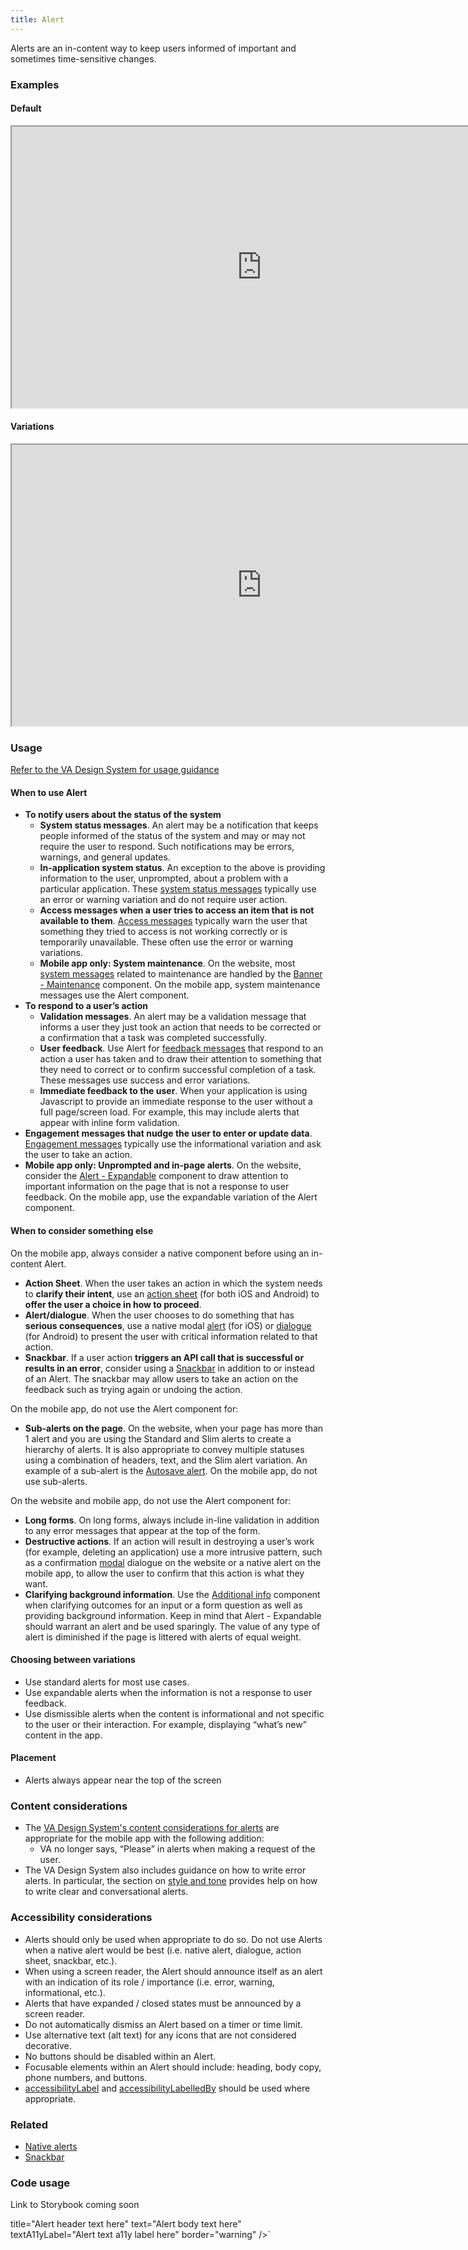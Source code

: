 ```yaml
---
title: Alert
---
```



Alerts are an in-content way to keep users informed of important and sometimes time-sensitive changes.

### Examples

#### Default
<iframe width="800" height="450" alt="Image of master component in Figma showing light and dark mode" src="https://www.figma.com/embed?embed_host=share&url=https%3A%2F%2Fwww.figma.com/file/QVLPB3eOunmKrgQOuOt0SU/%F0%9F%93%90-DesignLibrary2.0---VAMobile?type=design&node-id=10341-3287&mode=design&t=itJXJkPhyWC7fqJm-4" allowfullscreen></iframe>

#### Variations
<iframe width="800" height="450" alt="Image of component examples in Figma" src="https://www.figma.com/embed?embed_host=share&url=https%3A%2F%2Fwww.figma.com/file/QVLPB3eOunmKrgQOuOt0SU/%F0%9F%93%90-DesignLibrary2.0---VAMobile?type=design&node-id=10341-3309&mode=design&t=itJXJkPhyWC7fqJm-4" allowfullscreen></iframe>

### Usage

[Refer to the VA Design System for usage guidance](https://design.va.gov/components/alert)

#### When to use Alert
* **To notify users about the status of the system**
    * **System status messages**. An alert may be a notification that keeps people informed of the status of the system and may or may not require the user to respond. Such notifications may be errors, warnings, and general updates.
    * **In-application system status**. An exception to the above is providing information to the user, unprompted, about a problem with a particular application. These [system status messages](https://design.va.gov/content-style-guide/error-messages/system) typically use an error or warning variation and do not require user action.
    * **Access messages when a user tries to access an item that is not available to them**. [Access messages](https://design.va.gov/content-style-guide/error-messages/access) typically warn the user that something they tried to access is not working correctly or is temporarily unavailable. These often use the error or warning variations.
    * **Mobile app only: System maintenance**. On the website, most [system messages](https://design.va.gov/content-style-guide/error-messages/system) related to maintenance are handled by the [Banner - Maintenance](https://design.va.gov/components/banner/maintenance) component. On the mobile app, system maintenance messages use the Alert component.
* **To respond to a user’s action**
    * **Validation messages**. An alert may be a validation message that informs a user they just took an action that needs to be corrected or a confirmation that a task was completed successfully.
    * **User feedback**. Use Alert for [feedback messages](https://design.va.gov/content-style-guide/error-messages/feedback) that respond to an action a user has taken and to draw their attention to something that they need to correct or to confirm successful completion of a task. These messages use success and error variations.
    * **Immediate feedback to the user**. When your application is using Javascript to provide an immediate response to the user without a full page/screen load. For example, this may include alerts that appear with inline form validation.
* **Engagement messages that nudge the user to enter or update data**. [Engagement messages](https://design.va.gov/content-style-guide/error-messages/engagement) typically use the informational variation and ask the user to take an action.
* **Mobile app only: Unprompted and in-page alerts**. On the website, consider the [Alert - Expandable](https://design.va.gov/components/alert-expandable) component to draw attention to important information on the page that is not a response to user feedback. On the mobile app, use the expandable variation of the Alert component.

#### When to consider something else
On the mobile app, always consider a native component before using an in-content Alert.
* **Action Sheet**. When the user takes an action in which the system needs to **clarify their intent**, use an [action sheet](https://developer.apple.com/design/human-interface-guidelines/action-sheets) (for both iOS and Android) to **offer the user a choice in how to proceed**.
* **Alert/dialogue**. When the user chooses to do something that has **serious consequences**, use a native modal [alert](https://developer.apple.com/design/human-interface-guidelines/alerts) (for iOS) or [dialogue](https://m3.material.io/components/dialogs/overview) (for Android) to present the user with critical information related to that action.
* **Snackbar**. If a user action **triggers an API call that is successful or results in an error**, consider using a [Snackbar](https://department-of-veterans-affairs.github.io/va-mobile-app/docs/Flagship%20design%20library/Components/Alerts%20and%20Progress/Snackbar/) in addition to or instead of an Alert. The snackbar may allow users to take an action on the feedback such as trying again or undoing the action.

On the mobile app, do not use the Alert component for:
* **Sub-alerts on the page**. On the website, when your page has more than 1 alert and you are using the Standard and Slim alerts to create a hierarchy of alerts. It is also appropriate to convey multiple statuses using a combination of headers, text, and the Slim alert variation. An example of a sub-alert is the [Autosave alert](https://design.va.gov/components/form/autosave). On the mobile app, do not use sub-alerts.

On the website and mobile app, do not use the Alert component for:
* **Long forms**. On long forms, always include in-line validation in addition to any error messages that appear at the top of the form.
* **Destructive actions**. If an action will result in destroying a user’s work (for example, deleting an application) use a more intrusive pattern, such as a confirmation [modal](https://design.va.gov/components/modal) dialogue on the website or a native alert on the mobile app, to allow the user to confirm that this action is what they want.
* **Clarifying background information**. Use the [Additional info](https://design.va.gov/components/additional-info) component when clarifying outcomes for an input or a form question as well as providing background information. Keep in mind that Alert - Expandable should warrant an alert and be used sparingly. The value of any type of alert is diminished if the page is littered with alerts of equal weight.

#### Choosing between variations
* Use standard alerts for most use cases.
* Use expandable alerts when the information is not a response to user feedback.
* Use dismissible alerts when the content is informational and not specific to the user or their interaction. For example, displaying “what’s new” content in the app.

#### Placement
* Alerts always appear near the top of the screen

### Content considerations
* The [VA Design System's content considerations for alerts](https://design.va.gov/components/alert#content-considerations) are appropriate for the mobile app with the following addition:
    * VA no longer says, “Please” in alerts when making a request of the user.
* The VA Design System also includes guidance on how to write error alerts. In particular, the section on [style and tone](https://design.va.gov/patterns/help-users-to/recover-from-errors#style-and-tone) provides help on how to write clear and conversational alerts.

### Accessibility considerations
* Alerts should only be used when appropriate to do so. Do not use Alerts when a native alert would be best (i.e. native alert, dialogue, action sheet, snackbar, etc.).
* When using a screen reader, the Alert should announce itself as an alert with an indication of its role / importance (i.e. error, warning, informational, etc.).
* Alerts that have expanded / closed states must be announced by a screen reader.
* Do not automatically dismiss an Alert based on a timer or time limit.
* Use alternative text (alt text) for any icons that are not considered decorative.
* No buttons should be disabled within an Alert.
* Focusable elements within an Alert should include: heading, body copy, phone numbers, and buttons.
* [accessibilityLabel](https://reactnative.dev/docs/accessibility#accessibilitylabel) and [accessibilityLabelledBy](https://reactnative.dev/docs/accessibility#accessibilitylabelledby-android) should be used where appropriate.

### Related
* [Native alerts](https://department-of-veterans-affairs.github.io/va-mobile-app/docs/Flagship%20design%20library/Patterns/confirmation-messages/)
* [Snackbar](https://department-of-veterans-affairs.github.io/va-mobile-app/docs/Flagship%20design%20library/Components/Alerts%20and%20Progress/Snackbar)

### Code usage
Link to Storybook coming soon

  title="Alert header text here" 
  text="Alert body text here"
  textA11yLabel="Alert text a11y label here"
  border="warning"
/>`

<ComponentTopInfo componentName="AlertBox" example={exampleString} codeString={AlertBoxString} />